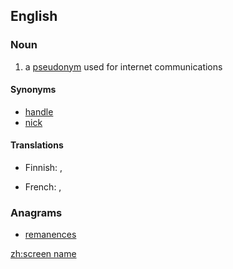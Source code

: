 ==English==
{{wikipedia}}
===Noun===

{{en-noun}}

# a [[pseudonym]] used for internet communications

====Synonyms====
* [[handle]]
* [[nick]]

====Translations====
{{trans-top|a pseudonym used for internet communications}}
* Finnish: {{t|fi|käyttäjänimi}}, {{t|fi|nimimerkki}}
{{trans-mid}}
* French: {{t+|fr|pseudonyme|m}}, {{t+|fr|alias|m}}
{{trans-bottom}}

===Anagrams===
* [[remanences#English|remanences]]

[[zh:screen name]]